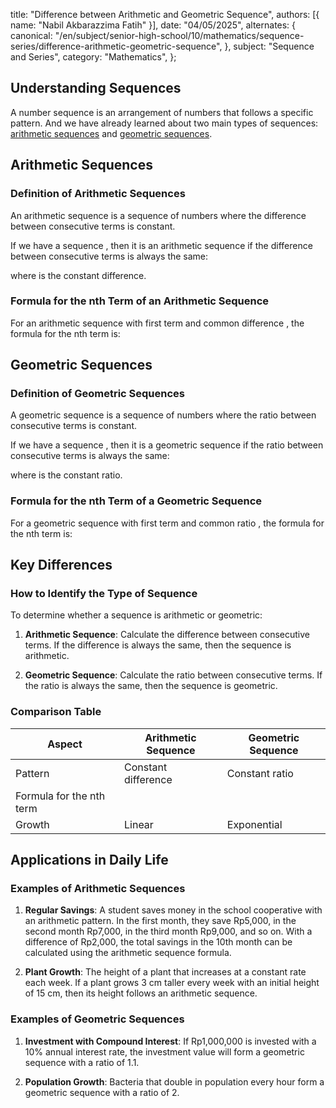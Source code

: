   title: "Difference between Arithmetic and Geometric Sequence",
  authors: [{ name: "Nabil Akbarazzima Fatih" }],
  date: "04/05/2025",
  alternates: {
    canonical:
      "/en/subject/senior-high-school/10/mathematics/sequence-series/difference-arithmetic-geometric-sequence",
  },
  subject: "Sequence and Series",
  category: "Mathematics",
};

## Understanding Sequences

A number sequence is an arrangement of numbers that follows a specific pattern. And we have already learned about two main types of sequences: [arithmetic sequences](/subject/senior-high-school/10/mathematics/sequence-series/arithmetic-sequence) and [geometric sequences](/subject/senior-high-school/10/mathematics/sequence-series/geometric-sequence).

## Arithmetic Sequences

### Definition of Arithmetic Sequences

An arithmetic sequence is a sequence of numbers where the difference between consecutive terms is constant.

If we have a sequence <InlineMath math="a_1, a_2, a_3, ..., a_n" />, then it is an arithmetic sequence if the difference between consecutive terms is always the same:

<BlockMath math="a_2 - a_1 = a_3 - a_2 = a_4 - a_3 = ... = a_n - a_{n-1} = b" />

where <InlineMath math="b" /> is the constant difference.

### Formula for the nth Term of an Arithmetic Sequence

For an arithmetic sequence with first term <InlineMath math="a" /> and common difference <InlineMath math="b" />, the formula for the nth term is:

<BlockMath math="U_n = a + (n-1)b" />

## Geometric Sequences

### Definition of Geometric Sequences

A geometric sequence is a sequence of numbers where the ratio between consecutive terms is constant.

If we have a sequence <InlineMath math="a_1, a_2, a_3, ..., a_n" />, then it is a geometric sequence if the ratio between consecutive terms is always the same:

<BlockMath math="\frac{a_2}{a_1} = \frac{a_3}{a_2} = \frac{a_4}{a_3} = ... = \frac{a_n}{a_{n-1}} = r" />

where <InlineMath math="r" /> is the constant ratio.

### Formula for the nth Term of a Geometric Sequence

For a geometric sequence with first term <InlineMath math="a" /> and common ratio <InlineMath math="r" />, the formula for the nth term is:

<BlockMath math="U_n = a \times r^{n-1}" />

## Key Differences

### How to Identify the Type of Sequence

To determine whether a sequence is arithmetic or geometric:

1. **Arithmetic Sequence**: Calculate the difference between consecutive terms. If the difference is always the same, then the sequence is arithmetic.

   <BlockMath math="b = a_2 - a_1 = a_3 - a_2 = a_4 - a_3 = ..." />

2. **Geometric Sequence**: Calculate the ratio between consecutive terms. If the ratio is always the same, then the sequence is geometric.
   <BlockMath math="r = \frac{a_2}{a_1} = \frac{a_3}{a_2} = \frac{a_4}{a_3} = ..." />

### Comparison Table

| Aspect                   | Arithmetic Sequence                    | Geometric Sequence                           |
| ------------------------ | -------------------------------------- | -------------------------------------------- |
| Pattern                  | Constant difference                    | Constant ratio                               |
| Formula for the nth term | <InlineMath math="U_n = a + (n-1)b" /> | <InlineMath math="U_n = a \times r^{n-1}" /> |
| Growth                   | Linear                                 | Exponential                                  |

## Applications in Daily Life

### Examples of Arithmetic Sequences

1. **Regular Savings**: A student saves money in the school cooperative with an arithmetic pattern. In the first month, they save Rp5,000, in the second month Rp7,000, in the third month Rp9,000, and so on. With a difference of Rp2,000, the total savings in the 10th month can be calculated using the arithmetic sequence formula.

2. **Plant Growth**: The height of a plant that increases at a constant rate each week. If a plant grows 3 cm taller every week with an initial height of 15 cm, then its height follows an arithmetic sequence.

### Examples of Geometric Sequences

1. **Investment with Compound Interest**: If Rp1,000,000 is invested with a 10% annual interest rate, the investment value will form a geometric sequence with a ratio of 1.1.

2. **Population Growth**: Bacteria that double in population every hour form a geometric sequence with a ratio of 2.
